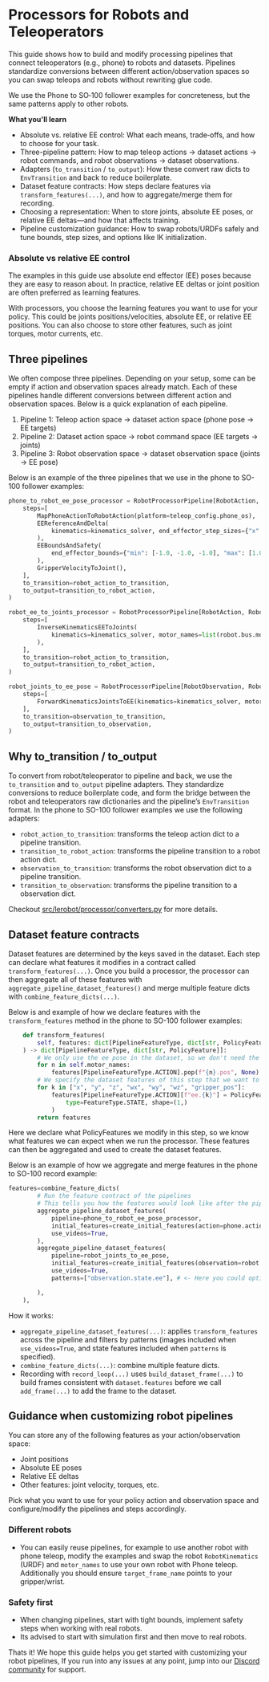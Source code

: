 # Processors for Robots and Teleoperators

This guide shows how to build and modify processing pipelines that connect teleoperators (e.g., phone) to robots and datasets. Pipelines standardize conversions between different action/observation spaces so you can swap teleops and robots without rewriting glue code.

We use the Phone to SO‑100 follower examples for concreteness, but the same patterns apply to other robots.

**What you'll learn**

- Absolute vs. relative EE control: What each means, trade‑offs, and how to choose for your task.
- Three-pipeline pattern: How to map teleop actions → dataset actions → robot commands, and robot observations → dataset observations.
- Adapters (`to_transition` / `to_output`): How these convert raw dicts to `EnvTransition` and back to reduce boilerplate.
- Dataset feature contracts: How steps declare features via `transform_features(...)`, and how to aggregate/merge them for recording.
- Choosing a representation: When to store joints, absolute EE poses, or relative EE deltas—and how that affects training.
- Pipeline customization guidance: How to swap robots/URDFs safely and tune bounds, step sizes, and options like IK initialization.

### Absolute vs relative EE control

The examples in this guide use absolute end effector (EE) poses because they are easy to reason about. In practice, relative EE deltas or joint position are often preferred as learning features.

With processors, you choose the learning features you want to use for your policy. This could be joints positions/velocities, absolute EE, or relative EE positions. You can also choose to store other features, such as joint torques, motor currents, etc.

## Three pipelines

We often compose three pipelines. Depending on your setup, some can be empty if action and observation spaces already match.
Each of these pipelines handle different conversions between different action and observation spaces. Below is a quick explanation of each pipeline.

1. Pipeline 1: Teleop action space → dataset action space (phone pose → EE targets)
2. Pipeline 2: Dataset action space → robot command space (EE targets → joints)
3. Pipeline 3: Robot observation space → dataset observation space (joints → EE pose)

Below is an example of the three pipelines that we use in the phone to SO-100 follower examples:

```69:90:examples/phone_so100_record.py
phone_to_robot_ee_pose_processor = RobotProcessorPipeline[RobotAction, RobotAction]( # teleop -> dataset action
    steps=[
        MapPhoneActionToRobotAction(platform=teleop_config.phone_os),
        EEReferenceAndDelta(
            kinematics=kinematics_solver, end_effector_step_sizes={"x": 0.5, "y": 0.5, "z": 0.5}, motor_names=list(robot.bus.motors.keys()),
        ),
        EEBoundsAndSafety(
            end_effector_bounds={"min": [-1.0, -1.0, -1.0], "max": [1.0, 1.0, 1.0]}, max_ee_step_m=0.20, max_ee_twist_step_rad=0.50,
        ),
        GripperVelocityToJoint(),
    ],
    to_transition=robot_action_to_transition,
    to_output=transition_to_robot_action,
)

robot_ee_to_joints_processor = RobotProcessorPipeline[RobotAction, RobotAction]( # dataset action -> robot
    steps=[
        InverseKinematicsEEToJoints(
            kinematics=kinematics_solver, motor_names=list(robot.bus.motors.keys()), initial_guess_current_joints=True,
        ),
    ],
    to_transition=robot_action_to_transition,
    to_output=transition_to_robot_action,
)

robot_joints_to_ee_pose = RobotProcessorPipeline[RobotObservation, RobotObservation]( # robot obs -> dataset obs
    steps=[
        ForwardKinematicsJointsToEE(kinematics=kinematics_solver, motor_names=list(robot.bus.motors.keys()))
    ],
    to_transition=observation_to_transition,
    to_output=transition_to_observation,
)
```

## Why to_transition / to_output

To convert from robot/teleoperator to pipeline and back, we use the `to_transition` and `to_output` pipeline adapters.
They standardize conversions to reduce boilerplate code, and form the bridge between the robot and teleoperators raw dictionaries and the pipeline’s `EnvTransition` format.
In the phone to SO-100 follower examples we use the following adapters:

- `robot_action_to_transition`: transforms the teleop action dict to a pipeline transition.
- `transition_to_robot_action`: transforms the pipeline transition to a robot action dict.
- `observation_to_transition`: transforms the robot observation dict to a pipeline transition.
- `transition_to_observation`: transforms the pipeline transition to a observation dict.

Checkout [src/lerobot/processor/converters.py](https://github.com/huggingface/lerobot/blob/main/src/lerobot/processor/converters.py) for more details.

## Dataset feature contracts

Dataset features are determined by the keys saved in the dataset. Each step can declare what features it modifies in a contract called `transform_features(...)`. Once you build a processor, the processor can then aggregate all of these features with `aggregate_pipeline_dataset_features()` and merge multiple feature dicts with `combine_feature_dicts(...)`.

Below is and example of how we declare features with the `transform_features` method in the phone to SO-100 follower examples:

```src/lerobot/robots/so100_follower/robot_kinematic_processor.py
    def transform_features(
        self, features: dict[PipelineFeatureType, dict[str, PolicyFeature]]
    ) -> dict[PipelineFeatureType, dict[str, PolicyFeature]]:
        # We only use the ee pose in the dataset, so we don't need the joint positions
        for n in self.motor_names:
            features[PipelineFeatureType.ACTION].pop(f"{n}.pos", None)
        # We specify the dataset features of this step that we want to be stored in the dataset
        for k in ["x", "y", "z", "wx", "wy", "wz", "gripper_pos"]:
            features[PipelineFeatureType.ACTION][f"ee.{k}"] = PolicyFeature(
                type=FeatureType.STATE, shape=(1,)
            )
        return features
```

Here we declare what PolicyFeatures we modify in this step, so we know what features we can expect when we run the processor. These features can then be aggregated and used to create the dataset features.

Below is an example of how we aggregate and merge features in the phone to SO-100 record example:

```121:145:examples/phone_so100_record.py
features=combine_feature_dicts(
        # Run the feature contract of the pipelines
        # This tells you how the features would look like after the pipeline steps
        aggregate_pipeline_dataset_features(
            pipeline=phone_to_robot_ee_pose_processor,
            initial_features=create_initial_features(action=phone.action_features), # <- Action features we can expect, these come from our teleop device (phone) and action processor
            use_videos=True,
        ),
        aggregate_pipeline_dataset_features(
            pipeline=robot_joints_to_ee_pose,
            initial_features=create_initial_features(observation=robot.observation_features), # <- Observation features we can expect, these come from our robot and observation processor
            use_videos=True,
            patterns=["observation.state.ee"], # <- Here you could optionally filter the features we want to store in the dataset, with a specific pattern

        ),
    ),
```

How it works:

- `aggregate_pipeline_dataset_features(...)`: applies `transform_features` across the pipeline and filters by patterns (images included when `use_videos=True`, and state features included when `patterns` is specified).
- `combine_feature_dicts(...)`: combine multiple feature dicts.
- Recording with `record_loop(...)` uses `build_dataset_frame(...)` to build frames consistent with `dataset.features` before we call `add_frame(...)` to add the frame to the dataset.

## Guidance when customizing robot pipelines

You can store any of the following features as your action/observation space:

- Joint positions
- Absolute EE poses
- Relative EE deltas
- Other features: joint velocity, torques, etc.

Pick what you want to use for your policy action and observation space and configure/modify the pipelines and steps accordingly.

### Different robots

- You can easily reuse pipelines, for example to use another robot with phone teleop, modify the examples and swap the robot `RobotKinematics` (URDF) and `motor_names` to use your own robot with Phone teleop. Additionally you should ensure `target_frame_name` points to your gripper/wrist.

### Safety first

- When changing pipelines, start with tight bounds, implement safety steps when working with real robots.
- Its advised to start with simulation first and then move to real robots.

Thats it! We hope this guide helps you get started with customizing your robot pipelines, If you run into any issues at any point, jump into our [Discord community](https://discord.com/invite/s3KuuzsPFb) for support.

